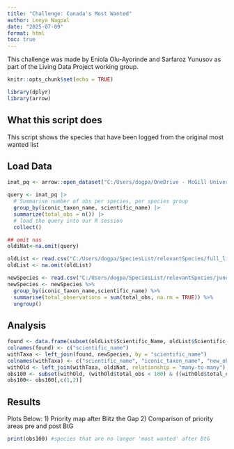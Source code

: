 ```yaml
---
title: "Challenge: Canada's Most Wanted"
author: Leeya Nagpal
date: "2025-07-09"
format: html
toc: true
---
```


This challenge was made by Eniola Olu-Ayorinde and Sarfaroz Yunusov as part of the Living Data Project working group.

```r
knitr::opts_chunk$set(echo = TRUE)

library(dplyr)
library(arrow)
```

## What this script does

This script shows the species that have been logged from the original most wanted list 

## Load Data
```r
inat_pq <- arrow::open_dataset("C:/Users/dogpa/OneDrive - McGill University/Laura's Lab_Group - inat-canada/iNat_non_sensitive_data_Jan2025.parquet")

query <- inat_pq |> 
  # Summarise number of obs per species, per species group
  group_by(iconic_taxon_name, scientific_name) |>
  summarize(total_obs = n()) |> 
  # load the query into our R session
  collect()

## omit nas
oldiNat<-na.omit(query)

oldList <- read.csv("C:/Users/dogpa/SpeciesList/relevantSpecies/full_list_canadas_most_wanted.csv", sep = ";")
oldList <- na.omit(oldList)

newSpecies <- read.csv("C:/Users/dogpa/SpeciesList/relevantSpecies/june1-18.csv") #change if it's parquet file
newSpecies <- newSpecies %>%
  group_by(iconic_taxon_name,scientific_name) %>%
  summarise(total_observations = sum(total_obs, na.rm = TRUE)) %>%
  ungroup()
```

## Analysis

```r

found <- data.frame(subset(oldList$Scientific_Name, oldList$Scientific_Name %in% newSpecies$scientific_name))
colnames(found) <- c("scientific_name")
withTaxa <- left_join(found, newSpecies, by = "scientific_name")
colnames(withTaxa) <- c("scientific_name", "iconic_taxon_name", "new_observations")
withOld <- left_join(withTaxa, oldiNat, relationship = "many-to-many")
obs100 <- subset(withOld, (withOld$total_obs < 100) & ((withOld$total_obs + withOld$new_observations) > 100))
obs100<- obs100[,c(1,2)]
```

## Results

Plots Below:
1) Priority map after Blitz the Gap
2) Comparison of priority areas pre and post BtG
```r
print(obs100) #species that are no longer 'most wanted' after BtG
```


